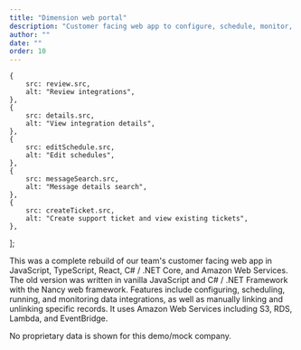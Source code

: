 ```yaml
---
title: "Dimension web portal"
description: "Customer facing web app to configure, schedule, monitor, and run data integrations."
author: ""
date: ""
order: 10
---
```



    {
        src: review.src,
        alt: "Review integrations",
    },
    {
        src: details.src,
        alt: "View integration details",
    },
    {
        src: editSchedule.src,
        alt: "Edit schedules",
    },
    {
        src: messageSearch.src,
        alt: "Message details search",
    },
    {
        src: createTicket.src,
        alt: "Create support ticket and view existing tickets",
    },
];

This was a complete rebuild of our team's customer facing web app in JavaScript, TypeScript, React, C# / .NET Core, and Amazon Web Services. The old version was written in vanilla JavaScript and C# / .NET Framework with the Nancy web framework. Features include configuring, scheduling, running, and monitoring data integrations, as well as manually linking and unlinking specific records. It uses Amazon Web Services including S3, RDS, Lambda, and EventBridge.

No proprietary data is shown for this demo/mock company.

<ExpandableImage images={images} client:load />
<br />
<YouTubeEmbed videoId="mvLWhUViOEw" />
